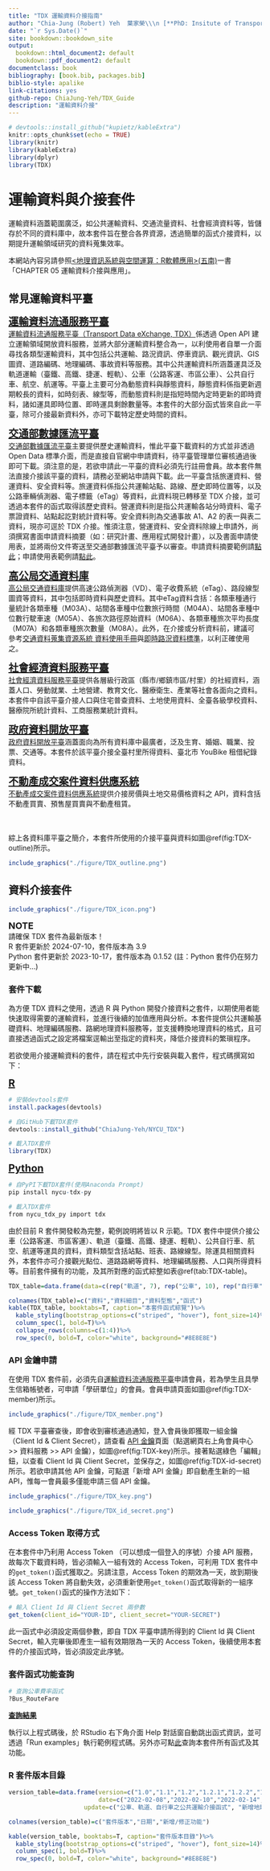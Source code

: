 ```yaml
--- 
title: "TDX 運輸資料介接指南"
author: "Chia-Jung (Robert) Yeh  葉家榮\\\n [**PhD: Insitute of Transport and Logistics Studies, USYD**](https://www.sydney.edu.au/business/about/our-people/research-students/chia-jung-yeh-557.html)\\\nM.S.: Department of Transportation and Logistics Management, NYCU"
date: "`r Sys.Date()`"
site: bookdown::bookdown_site
output:
  bookdown::html_document2: default
  bookdown::pdf_document2: default
documentclass: book
bibliography: [book.bib, packages.bib]
biblio-style: apalike
link-citations: yes
github-repo: ChiaJung-Yeh/TDX_Guide
description: "運輸資料介接"
---
```


```r
# devtools::install_github("kupietz/kableExtra")
knitr::opts_chunk$set(echo = TRUE)
library(knitr)
library(kableExtra)
library(dplyr)
library(TDX)
```


# **運輸資料與介接套件**
運輸資料涵蓋範圍廣泛，如公共運輸資料、交通流量資料、社會經濟資料等，皆儲存於不同的資料庫中，故本套件旨在整合各界資源，透過簡單的函式介接資料，以期提升運輸領域研究的資料蒐集效率。  

本網站內容另請參照[<地理資訊系統與空間運算：R軟體應用>(五南)](https://www.books.com.tw/products/0010979785)一書「CHAPTER 05 運輸資料介接與應用」。  


## 常見運輸資料平臺
<span style="font-size:15pt;text-decoration:underline">**運輸資料流通服務平臺**</span>  
[運輸資料流通服務平臺（Transport Data eXchange, TDX）](https://tdx.transportdata.tw/)係透過 Open API 建立運輸領域開放資料服務，並將大部分運輸資料整合為一，以利使用者自單一介面尋找各類型運輸資料，其中包括公共運輸、路況資訊、停車資訊、觀光資訊、GIS 圖資、道路編碼、地理編碼、事故資料等服務。其中公共運輸資料所涵蓋運具泛及軌道運輸（臺鐵、高鐵、捷運、輕軌）、公車（公路客運、市區公車）、公共自行車、航空、航運等。平臺上主要可分為動態資料與靜態資料，靜態資料係指更新週期較長的資料，如時刻表、線型等，而動態資料則是指短時間內定時更新的即時資料，諸如運具即時位置、即時運具剩餘數量等。本套件的大部分函式皆來自此一平臺，除可介接最新資料外，亦可下載特定歷史時間的資料。

<span style="font-size:15pt;text-decoration:underline">**交通部數據匯流平臺**</span>  
[交通部數據匯流平臺](https://ticp.motc.gov.tw/ConvergeProj/index)主要提供歷史運輸資料，惟此平臺下載資料的方式並非透過 Open Data 標準介面，而是直接自官網中申請資料，待平臺管理單位審核通過後即可下載。須注意的是，若欲申請此一平臺的資料必須先行註冊會員。故本套件無法直接介接該平臺的資料，請務必至網站申請與下載。此一平臺含括旅運資料、營運資料、安全資料等。旅運資料係指公共運輸站點、路線、歷史即時位置等，以及公路車輛偵測器、電子標籤（eTag）等資料，此資料現已轉移至 TDX 介接，並可透過本套件的函式取得該歷史資料。營運資料則是指公共運輸各站分時資料、電子票證資料、站點起訖對統計資料等。安全資料則為交通事故 A1、A2 的表一與表二資料，現亦可逕於 TDX 介接。惟須注意，營運資料、安全資料除線上申請外，尚須撰寫書面申請資料摘要（如：研究計畫、應用程式開發計畫），以及書面申請使用表，並將兩份文件寄送至交通部數據匯流平臺予以審查。申請資料摘要範例請[點此](https://github.com/ChiaJung-Yeh/TDX_Guide/raw/master/documents/%E4%BA%A4%E9%80%9A%E9%83%A8%E4%BA%A4%E9%80%9A%E6%95%B8%E6%93%9A%E8%B3%87%E6%96%99%E7%94%B3%E8%AB%8B%E4%BD%BF%E7%94%A8%E8%A1%A8%E7%AF%84%E4%BE%8B.xlsx)；申請使用表範例請[點此](https://github.com/ChiaJung-Yeh/TDX_Guide/raw/master/documents/%E7%94%B3%E8%AB%8B%E8%B3%87%E6%96%99%E6%91%98%E8%A6%81%E7%AF%84%E4%BE%8B.docx)。

<span style="font-size:15pt;text-decoration:underline">**高公局交通資料庫**</span>  
[高公局交通資料庫](https://tisvcloud.freeway.gov.tw/)提供高速公路偵測器（VD）、電子收費系統（eTag）、路段線型圖資等資料，其中包括即時資料與歷史資料。其中eTag資料含括：各類車種通行量統計各類車種（M03A）、站間各車種中位數旅行時間（M04A）、站間各車種中位數行駛車速（M05A）、各旅次路徑原始資料（M06A）、各類車種旅次平均長度（M07A）和各類車種旅次數量（M08A）。此外，在介接或分析資料前，建議可參考[交通資料蒐集資源系統 資料使用手冊](https://tisvcloud.freeway.gov.tw/documents/TDCS%E4%BD%BF%E7%94%A8%E6%89%8B%E5%86%8Av34.pdf)與[即時路況資料標準](https://drive.google.com/file/d/12GzEhuiZa7yJc5zFGVEn8U9UJR22RrGy/view)，以利正確使用之。

<span style="font-size:15pt;text-decoration:underline">**社會經濟資料服務平臺**</span>  
[社會經濟資料服務平臺](https://segis.moi.gov.tw/STAT/Web/Portal/STAT_PortalHome.aspx)提供各層級行政區（縣市/鄉鎮市區/村里）的社經資料，涵蓋人口、勞動就業、土地營建、教育文化、醫療衛生、產業等社會各面向之資料。本套件中自該平臺介接人口與住宅普查資料、土地使用資料、全臺各級學校資料、醫療院所統計資料、工商服務業統計資料。

<span style="font-size:15pt;text-decoration:underline">**政府資料開放平臺**</span>  
[政府資料開放平臺](https://data.gov.tw/)涵蓋面向為所有資料庫中最廣者，泛及生育、婚姻、職業、投票、交通等。本套件於該平臺介接全臺村里所得資料、臺北市 YouBike 租借紀錄資料。

<span style="font-size:15pt;text-decoration:underline">**不動產成交案件資料供應系統**</span>  
[不動產成交案件資料供應系統](https://plvr.land.moi.gov.tw/DownloadOpenData)提供介接房價與土地交易價格資料之 API，資料含括不動產買賣、預售屋買賣與不動產租賃。

<br></br>
綜上各資料庫平臺之簡介，本套件所使用的介接平臺與資料如圖\@ref(fig:TDX-outline)所示。

```r
include_graphics("./figure/TDX_outline.png")
```


## 資料介接套件

```r
include_graphics("./figure/TDX_icon.png")
```

:::notice
<font size="4">**NOTE**</font>  
請確保 TDX 套件為最新版本！<br>
R 套件更新於 2024-07-10，套件版本為 3.9<br>
Python 套件更新於 2023-10-17，套件版本為 0.1.52 (註：Python 套件仍在努力更新中...)
:::

### 套件下載
為方便 TDX 資料之使用，透過 R 與 Python 開發介接資料之套件，以期使用者能快速取得需要的運輸資料，並進行後續的加值應用與分析。本套件提供公共運輸基礎資料、地理編碼服務、路網地理資料服務等，並支援轉換地理資料的格式，且可直接透過函式之設定將檔案逕輸出至指定的資料夾，降低介接資料的繁瑣程序。  

若欲使用介接運輸資料的套件，請在程式中先行安裝與載入套件，程式碼撰寫如下：

<span style="font-size:15pt;text-decoration:underline">**R**</span>
```r
# 安裝devtools套件
install.packages(devtools)

# 自GitHub下載TDX套件
devtools::install_github("ChiaJung-Yeh/NYCU_TDX")

# 載入TDX套件
library(TDX)
```

<span style="font-size:15pt;text-decoration:underline">**Python**</span>
```r
# 自PyPI下載TDX套件(使用Anaconda Prompt)
pip install nycu-tdx-py

# 載入TDX套件
from nycu_tdx_py import tdx
```

由於目前 R 套件開發較為完整，範例說明將皆以 R 示範。TDX 套件中提供介接公車（公路客運、市區客運）、軌道（臺鐵、高鐵、捷運、輕軌）、公共自行車、航空、航運等運具的資料，資料類型含括站點、班表、路線線型。除運具相關資料外，本套件亦可介接觀光點位、道路路網等資料、地理編碼服務、人口與所得資料等。目前套件擁有的功能，及其所對應的函式綜整如表\@ref(tab:TDX-table)。  

```r
TDX_table=data.frame(data=c(rep("軌道", 7), rep("公車", 10), rep("自行車", 4), rep("航空與航運", 4), rep("高速公路", 2), "停車場","觀光點位", "道路路網", "地理編碼",rep("社經與土地", 7),"行政區","GTFS","事故資料"), type=c("軌道站點","軌道路線站點","軌道站點出口","軌道路線線型","軌道班表","軌道票價","軌道站間旅行時間","公車站點","公車路線","公車路線線型","公車班表","公車站站班表","公車站間旅行時間","公車站間旅行距離","公車票價","公車車輛","公車動態","公共自行車站點","自行車路網","公共自行車站點歷史動態","臺北市公共自行車租借紀錄","航空班表","港口點位","航運航線","航線靠港順序","高快速公路線型","高速公路 etag 與 VD","停車場點位資訊","景點、餐廳、旅館點位","道路路網線型","地理編碼服務","人口（含各年齡層與性別資料）","土地使用","所得（各村里）","房價","學校","醫院","工商服務業","行政區疆域","公共運輸標準格式","全臺事故資料"), class=c(rep("點", 3),"線",rep("文字", 3),"點","文字","線",rep("文字", 6),"點","點","線",rep("文字", 3),"點",rep("文字", 2),"線","文字","點","點","線","點",rep("面", 2),rep("文字", 2),"點",rep("面", 3),"文字","點/文字"), functiona=c("[`Rail_Station()`](#軌道站點資料)", "[`Rail_StationOfLine()`](#軌道路線站點資料)","[`Rail_StationExit()`](#軌道站點出口資料)", "[`Rail_Shape()`](#軌道路線線型資料)", "[`Rail_TimeTable()`](#軌道班表資料)", "[`Rail_ODFare()`](#軌道票價資料)", "[`Rail_TravelTime()`](#軌道站間旅行時間資料)", "[`Bus_StopOfRoute()`](#公車站點資料)", "[`Bus_Route()`](#公車路線資料)", "[`Bus_Shape()`](#公車路線線型資料)", "[`Bus_Schedule()`](#公車班表資料)","[`Bus_ScheduleEst()`](#公車站站班表資料)", "[`Bus_TravelTime()`](#公車站間旅行時間資料)","[`Bus_Distance()`](#公車站間旅行距離資料)","[`Bus_RouteFare()`](#公車票價資料)","[`Bus_Vehicle()`](#公車車輛資料)","[`Bus_RealTime()`](#公車動態資料)", "[`Bike_Station()`](#公共自行車站點資料)", "[`Bike_Shape()`](#自行車線型資料)", "[`Bike_Remain_His()`](#公共自行車站點歷史動態資料)", "[`Bike_OD_His()`](#公共自行車租借紀錄資料)", "[`Air_Schedule()`](#航空班表資料)", "[`Ship_Port()`](#港口點位資料)", "[`Ship_Route()`](#航運航線資料)", "[`Ship_StopOfRoute()`](#航線靠港順序資料)", "[`Freeway_Shape()`](#高快速公路線型資料)","[`Freeway_History()`](#高速公路etag與VD資料)","[`Car_Park()`](#停車場點位資料)", "[`Tourism()`](#觀光點位資料)","[`Road_Network()`](#道路路網線型資料)","[`Geocoding()`](#地理編碼服務)","[`Population()`](#人口資料)","[`Landuse()`](#土地使用資料)","[`Income()`](#所得資料)","[`House_Price()`](#房價資料)","[`School()`](#學校資料)","[`Hospital()`](#醫院資料)","[`Business()`](#工商服務業資料)","[`District_Shape()`](#行政區資料)","[`gtfs()`](#公共運輸標準資料)","[`Crash()`](#事故資料)"))

colnames(TDX_table)=c("資料","資料細目","資料型態","函式")
kable(TDX_table, booktabs=T, caption="本套件函式綜覽")%>%
  kable_styling(bootstrap_options=c("striped", "hover"), font_size=14)%>%
  column_spec(1, bold=T)%>%
  collapse_rows(columns=c(1:4))%>%
  row_spec(0, bold=T, color="white", background="#8E8E8E")
```

### API 金鑰申請

在使用 TDX 套件前，必須先自[運輸資料流通服務平臺](https://tdx.transportdata.tw/register)申請會員，若為學生且具學生信箱帳號者，可申請「學研單位」的會員。會員申請頁面如圖\@ref(fig:TDX-member)所示。  

```r
include_graphics("./figure/TDX_member.png")
```

經 TDX 平臺審查後，即會收到審核通過通知，登入會員後即獲取一組金鑰（Client Id & Client Secret），請查看 [API 金鑰](https://tdx.transportdata.tw/user/dataservice/key)頁面（點選網頁右上角會員中心 >> 資料服務 >> API 金鑰），如圖\@ref(fig:TDX-key)所示。接著點選綠色「編輯」鈕，以查看 Client Id 與 Client Secret，並保存之，如圖\@ref(fig:TDX-id-secret)所示。若欲申請其他 API 金鑰，可點選「新增 API 金鑰」即自動產生新的一組 API，惟每一會員最多僅能申請三個 API 金鑰。 

```r
include_graphics("./figure/TDX_key.png")
```

```r
include_graphics("./figure/TDX_id_secret.png")
```


### Access Token 取得方式
在本套件中乃利用 Access Token （可以想成一個登入的序號）介接 API 服務，故每次下載資料時，皆必須輸入一組有效的 Access Token，可利用 TDX 套件中的`get_token()`函式獲取之。另請注意，Access Token 的期效為一天，故到期後該 Access Token 將自動失效，必須重新使用`get_token()`函式取得新的一組序號。`get_token()`函式的操作方法如下：  

```r
# 輸入 Client Id 與 Client Secret 兩參數
get_token(client_id="YOUR-ID", client_secret="YOUR-SECRET")
```

此一函式中必須設定兩個參數，即自 TDX 平臺申請所得到的 Client Id 與 Client Secret，輸入完畢後即產生一組有效期限為一天的 Access Token，後續使用本套件的介接函式時，皆必須設定此序號。

### 套件函式功能查詢
```r
# 查詢公車費率函式
?Bus_RouteFare
```
[**查詢結果**](https://chiajung-yeh.github.io/TDX_Guide/Bus_RouteFare.html)

執行以上程式碼後，於 RStudio 右下角介面 Help 對話窗自動跳出函式資訊，並可透過「Run examples」執行範例程式碼。另外亦可點[此](https://rdrr.io/github/ChiaJung-Yeh/NYCU_TDX/)查詢本套件所有函式及其功能。


### R 套件版本目錄
```r
version_table=data.frame(version=c("1.0","1.1","1.2","1.2.1","1.2.2","1.3","1.3.1","2.0","2.1","2.2","2.2.1","2.3","2.4","3.0","3.1","3.2","3.3","3.4","3.4.1","3.5","3.6","3.7","3.8","3.8.1","3.9"),
                         date=c("2022-02-08","2022-02-10","2022-02-14","2022-02-28","2022-03-05","2022-03-12","2022-03-24","2022-05-30","2022-06-01","2022-06-02","2022-06-11","2022-10-28","2022-10-30","2023-07-22","2023-08-14","2023-08-19","2023-08-24","2023-09-07","2023-09-15","2023-09-17","2023-09-30","2023-10-01","2023-12-01","2024-01-22","2024-07-10"),
                     update=c("公車、軌道、自行車之公共運輸介接函式", "新增地理編碼服務", "新增航空班表、觀光景點、道路路網介接函式", "修正地理編碼函式錯誤（Unicode 亂碼問題）", "修正地理編碼函式錯誤（HTTP ERROR問題）","新增公車路線介接函式","修正公車路線介接函式路線名稱錯誤","TDX 大改版，重新更正介接方式（存取 API 服務的 token）與各函式","新增公車站間旅行時間資料、航運相關資料","新增軌道票價資料、修正觀光點位資料（包含景點、餐廳、旅館）","優化地理編碼函式（進度條、無法編碼清單）","新增公共自行車剩餘車輛歷史資料介接函式","新增高快速公路線型線型、路邊停車資料介接函式","將所有函式更改為以 JSON 格式介接，以提升效率","公共運輸函式中新增查詢歷史資料功能","新增所得資料介接函式","新增 GTFS 格式函式","新增臺北市公共自行車租借紀錄函式","修正人口資料函式（介接統計區人口資料、新增介接圖資格式）","新增土地使用、學校資料介接函式","新增醫院、工商服務業統計資料介接函式","新增事故資料介接函式","新增公車站間距離與站站班表介接函式","修正公車站間距離函式","社會經濟資料服務平臺大更新，重新撰寫介接人口資料與圖資 API"))

colnames(version_table)=c("套件版本","日期","新增/修正功能")

kable(version_table, booktabs=T, caption="套件版本目錄")%>%
  kable_styling(bootstrap_options=c("striped", "hover"), font_size=14)%>%
  column_spec(1, bold=T)%>%
  row_spec(0, bold=T, color="white", background="#8E8E8E")
```


